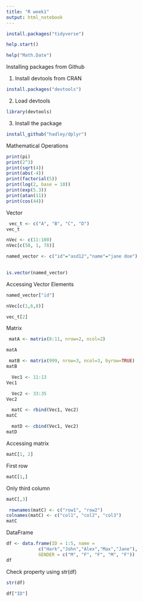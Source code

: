 ```yaml
---
title: "R week1"
output: html_notebook
---
```



```r
install.packages("tidyverse")
```
 

```r
help.start()
```
```r
help("Math.Date")
```

Installing packages from Github

1. Install devtools from CRAN
```r
install.packages("devtools")
```

2. Load devtools
```r
library(devtools) 
```
3. Install the package
```r
install_github("hadley/dplyr")
```

Mathematical Operations
```r
print(pi)
print(2^3)
print(sqrt(4))
print(abs(-4))
print(factorial(5))
print(log(2, base = 10))
print(exp(5.3))
print(atan(11))
print(cos(44))
```
 
 
 Vector
```r
 vec_t <- c("A", "B", "C", "D")
vec_t
```
```r
nVec <- c(11:100)
nVec[c(50, 1, 78)]
```

```r
named_vector <- c("id"="asd12","name"="jane doe")
 
```
```r
is.vector(named_vector)
```
Accessing Vector Elements
```r
named_vector["id"]
```
```r
nVec[c(1,6,8)]
```
```r
vec_t[2]
```



Matrix
```r
 matA <- matrix(8:11, nrow=2, ncol=2)

```
```r
matA
```


```r
 matB <- matrix(999, nrow=3, ncol=3, byrow=TRUE)
matB
```





```r
  Vec1 <- 11:13
Vec1
```
```r
  Vec2 <- 33:35
Vec2
```

```r
  matC <- rbind(Vec1, Vec2)
matC
```
```r

  matD <- cbind(Vec1, Vec2)
matD
```

Accessing matrix
```r
matC[1, 2]
```
First row
```r
matC[1,]
```
Only third column
```r
matC[,3]
```
```r
 rownames(matC) <- c("row1", "row2")
colnames(matC) <- c("col1", "col2", "col3")
matC
```


DataFrame
```r
df <- data.frame(ID = 1:5, name = 
            c("Hark","John","Alex","Max","Jane"), 
            GENDER = c("M", "F", "F", "M", "F"))
df
```

Check property using str(df)
```r
str(df)
```

```r
df["ID"]
```

